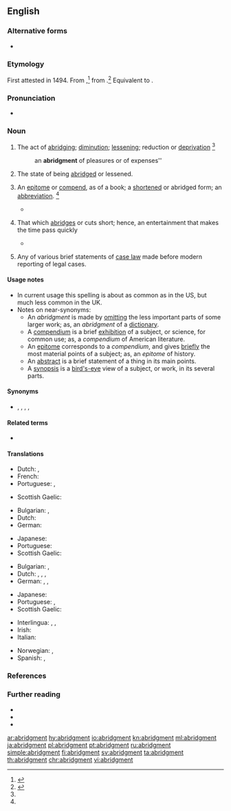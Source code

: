 ==English==
{{Webster 1913}}

===Alternative forms===
* {{l|en|abridgement}}

===Etymology===
First attested in 1494. From {{etyl|enm|en}} {{m|enm|abrygement}},<ref>{{R:RHCD|page=5}}</ref> from {{etyl|frm|en}} {{m|enm|abregement|abrégement}}.<ref name=SOED>{{R:SOED5|page=8}}</ref> Equivalent to {{suffix|abridge|ment|lang=en}}.

===Pronunciation===
* {{a|US}} {{IPA|/əˈbɹɪd͡ʒ.mn̩t/|lang=en}}

===Noun===
{{en-noun}}

# {{lb|en|US}} The act of [[abridging]]; [[diminution]]; [[lessening]]; reduction or [[deprivation]] {{defdate|First attested from around (1350 to 1470).}}<ref name=SOED/>
#:an '''abridgment''' of pleasures or of expenses''
# {{lb|en|US}} The state of being [[abridged]] or lessened.
# {{lb|en|US}} An [[epitome]] or [[compend]], as of a book; a [[shortened]] or abridged form; an [[abbreviation]]. {{defdate|First attested from around (1350 to 1470).}}<ref name=SOED/>
#* {{quote-news|date=22 March 2012|author=Scott Tobias|work=AV Club|title=The Hunger Games|url=http://www.avclub.com/articles/the-hunger-games,71293/|passage=When the goal is simply to be as faithful as possible to the material—as if a movie were a marriage, and a rights contract the vow—the best result is a skillful '''abridgment''', one that hits all the important marks without losing anything egregious.}}
# {{lb|en|obsolete}} That which [[abridges]] or cuts short; hence, an entertainment that makes the time pass quickly
#* {{quote-book|passage=What '''abridgment''' have you for this evening? What masque? what music?|author=Shakespeare|title=Midsummer Night's Dream|section=V-i|year=1605}}
# {{lb|en|dated|legal}} Any of various brief statements of [[case law]] made before modern reporting of legal cases.

====Usage notes====
* In current usage this spelling is about as common as {{m|en|abridgement}} in the US, but much less common in the UK.
* Notes on near-synonyms:
** An ''abridgment'' is made by [[omitting]] the less important parts of some larger work; as, an ''abridgment'' of a [[dictionary]].
** A [[compendium]] is a brief [[exhibition]] of a subject, or science, for common use; as, a ''compendium'' of American literature.
** An [[epitome]] corresponds to a ''compendium'', and gives [[briefly]] the most material points of a subject; as, an ''epitome'' of history.
** An [[abstract]] is a brief statement of a thing in its main points.
** A [[synopsis]] is a [[bird's-eye]] view of a subject, or work, in its several parts.

====Synonyms====
* {{sense|act of abridging}} {{l|en|compendium}}, {{l|en|epitome}}, {{l|en|abstract}}, {{l|en|synopsis}}, {{l|en|précis}}

====Related terms====
* {{l|en|abridge}}

====Translations====
{{trans-top|act of abridging}}
* Dutch: {{t|nl|bekorting}}, {{t+|nl|verkorting}}
* French: {{t+|fr|raccourcissement|m}}
* Portuguese: {{t+|pt|resumo|m}}, {{t+|pt|abreviação|f}}
{{trans-mid}}
* Scottish Gaelic: {{t+|gd|giorrachadh|m}}
{{trans-bottom}}

{{trans-top|state of being abridged}}
* Bulgarian: {{t-check|bg|ограничение|sc=Cyrl}}, {{t-check|bg|[[лишаване]] [[от]] [[права]]|sc=Cyrl}} {{attention|bg|2=was "лишаване от права" - assumed sum-of-parts; if an idiom, remove the wikilinks to the individual words. see [[User:Kephir/gadgets/xte#Translation_fixing]]}}
* Dutch: {{t|nl|ingekorte versie|m}}
* German: {{t+check|de|Kürzung|f}}
{{trans-mid}}
* Japanese: {{t+|ja|縮小|tr=shukushō}}
* Portuguese: {{t+|pt|resumo|m}}
* Scottish Gaelic: {{t+|gd|giorrachadh|m}}
{{trans-bottom}}

{{trans-top|shortened version}}
* Bulgarian: {{t-check|bg|късяване|alt=скъсяване|sc=Cyrl}} {{attention|bg|2=was "с[[късяване]]" - assumed inflected form or vocalised spelling; please verify if linking is acceptable. see [[User:Kephir/gadgets/xte#Translation_fixing]]}}, {{t+|bg|съкращение}}
* Dutch: {{t-check|nl|[[ingekorte]] [[versie]]}} {{attention|nl|2=was "ingekorte versie" - assumed sum-of-parts; if an idiom, remove the wikilinks to the individual words. see [[User:Kephir/gadgets/xte#Translation_fixing]]}}, {{t+|nl|uittreksel}}, {{t-check|nl|[[korte]] [[inhoud]]}} {{attention|nl|2=was "korte inhoud." - assumed sum-of-parts; if an idiom, remove the wikilinks to the individual words. see [[User:Kephir/gadgets/xte#Translation_fixing]]}}, {{t+|nl|excerpt|n}}
* German: {{t+|de|Auszug|m}}, {{t+|de|Kurzfassung|f}}, {{t+|de|Kurzform|f}}
{{trans-mid}}
* Japanese: {{t+|ja|要約|tr=ようやく, yōyaku}}
* Portuguese: {{t+|pt|resumo|m}}, {{t+|pt|abreviação|f}}
* Scottish Gaelic: {{t+|gd|giorrachadh|m}}
{{trans-bottom}}

{{trans-top|obsolete: that which abridges or cuts short}}
{{trans-mid}}
{{trans-bottom}}

{{trans-top|brief statement of case law}}
{{trans-mid}}
{{trans-bottom}}

{{checktrans-top}}
* Interlingua: {{t-check|ia|abbreviation}}, {{t-check|ia|compendio}}, {{t-check|ia|summario}}
* Irish: {{t-check|ga|aicearra|m}}
* Italian: {{t-check|it|ompendio}}
{{trans-mid}}
* Norwegian: {{t-check|no|forkortelse|c|n}}, {{t-check|no|utdrag|n}}
* Spanish: {{t-check|es|abreviación}}, {{t-check|es|compendio|m}}
{{trans-bottom}}

===References===
<references/>

===Further reading===
* {{R:Webster 1913}}
* {{R:Century 1911}}
* {{R:OneLook}}

[[ar:abridgment]]
[[hy:abridgment]]
[[io:abridgment]]
[[kn:abridgment]]
[[ml:abridgment]]
[[ja:abridgment]]
[[pl:abridgment]]
[[pt:abridgment]]
[[ru:abridgment]]
[[simple:abridgment]]
[[fi:abridgment]]
[[sv:abridgment]]
[[ta:abridgment]]
[[th:abridgment]]
[[chr:abridgment]]
[[vi:abridgment]]